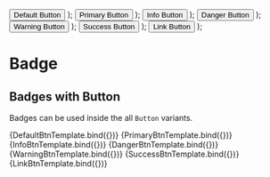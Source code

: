 

<Meta title="Components/Badge/With Buttons" component={Badge} />

  <Button>
    Default Button <Badge {...args} />
  </Button>
);

  <Button variant="primary">
    Primary Button <Badge {...args} />
  </Button>
);

  <Button variant="info">
    Info Button <Badge {...args} />
  </Button>
);

  <Button variant="danger">
    Danger Button <Badge {...args} />
  </Button>
);

  <Button variant="warning">
    Warning Button <Badge {...args} />
  </Button>
);

  <Button variant="success">
    Success Button <Badge {...args} />
  </Button>
);

  <Button variant="link">
    Link Button <Badge {...args} />
  </Button>
);

# Badge

## Badges with Button

Badges can be used inside the all `Button` variants.

<Canvas>
  <Story name="Default Button" args={{ children: '32' }}>
    {DefaultBtnTemplate.bind({})}
  </Story>
  <Story name="Primary Button" args={{ children: '32' }}>
    {PrimaryBtnTemplate.bind({})}
  </Story>
  <Story name="Info Button" args={{ children: '32' }}>
    {InfoBtnTemplate.bind({})}
  </Story>
  <Story name="Danger Button" args={{ children: '32' }}>
    {DangerBtnTemplate.bind({})}
  </Story>
  <Story name="Warning Button" args={{ children: '32' }}>
    {WarningBtnTemplate.bind({})}
  </Story>
  <Story name="Success Button" args={{ children: '32' }}>
    {SuccessBtnTemplate.bind({})}
  </Story>
  <Story name="Link Button" args={{ children: '32' }}>
    {LinkBtnTemplate.bind({})}
  </Story>
</Canvas>

